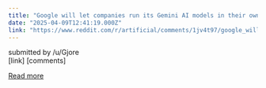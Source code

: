 ```yaml
---
title: "Google will let companies run its Gemini AI models in their own data centers"
date: "2025-04-09T12:41:19.000Z"
link: "https://www.reddit.com/r/artificial/comments/1jv4t97/google_will_let_companies_run_its_gemini_ai/"
---
```


submitted by    /u/Gjore  
 [link]   [comments]

[Read more](https://www.reddit.com/r/artificial/comments/1jv4t97/google_will_let_companies_run_its_gemini_ai/)
